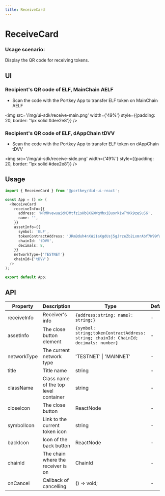 ```yaml
---
title: ReceiveCard
---
```


# ReceiveCard

### Usage scenario: 
Display the QR code for receiving tokens.

## UI

### Recipient's QR code of ELF, MainChain AELF

- Scan the code with the Portkey App to transfer ELF token on MainChain AELF

<img src='/img/ui-sdk/receive-main.png' width={'49%'} style={{padding: 20, border: '1px solid #dee2e8'}} />

### Recipient's QR code of ELF, dAppChain tDVV

- Scan the code with the Portkey App to transfer ELF token on dAppChain tDVV

<img src='/img/ui-sdk/receive-side.png' width={'49%'} style={{padding: 20, border: '1px solid #dee2e8'}} />

## Usage

```typescript
import { ReceiveCard } from '@portkey/did-ui-react';

const App = () => (
  <ReceiveCard
    receiveInfo={{
      address: 'NRMRvewuaidMJMtfz1sHb8XGXWqMhxiBuork1wTYKk9zeSuS6',
      name: '',
    }}
    assetInfo={{
      symbol: 'ELF',
      tokenContractAddress: 'JRmBduh4nXWi1aXgdUsj5gJrzeZb2LxmrAbf7W99faZSvoAaE',
      chainId: 'tDVV',
      decimals: 8,
    }}
    networkType={'TESTNET'}
    chainId={'tDVV'}
  />
);

export default App;
```

## API


| Property    | Description                           | Type                                                                                | Default       | Version |
| ----------- | ------------------------------------- | ----------------------------------------------------------------------------------- | ------------- | ------- |
| receiveInfo | Receiver's info                       | `{address:string; name?: string;}`                                                  | -             |         |
| assetInfo   | The close button element              | `{symbol: string;tokenContractAddress: string; chainId: ChainId; decimals: number}` | -             |         |
| networkType | The current network type              | 'TESTNET' \| 'MAINNET'                                                               | -             | V2.0.0  |
| title       | Title name                            | string                                                                              | -             |         |
| className   | Class name of the top level container | string                                                                              | -             |         |
| closeIcon   | The close button                      | ReactNode                                                                           | -             |         |
| symbolIcon  | Link to the current token icon        | string                                                                              | -             | V2.0.0  |
| backIcon    | Icon of the back button               | ReactNode                                                                           | -             |         |
| chainId     | The chain where the receiver is on    | ChainId                                                                             | -             |         |
| onCancel    | Callback of cancelling                | () => void;                                                                         | -             |         |
